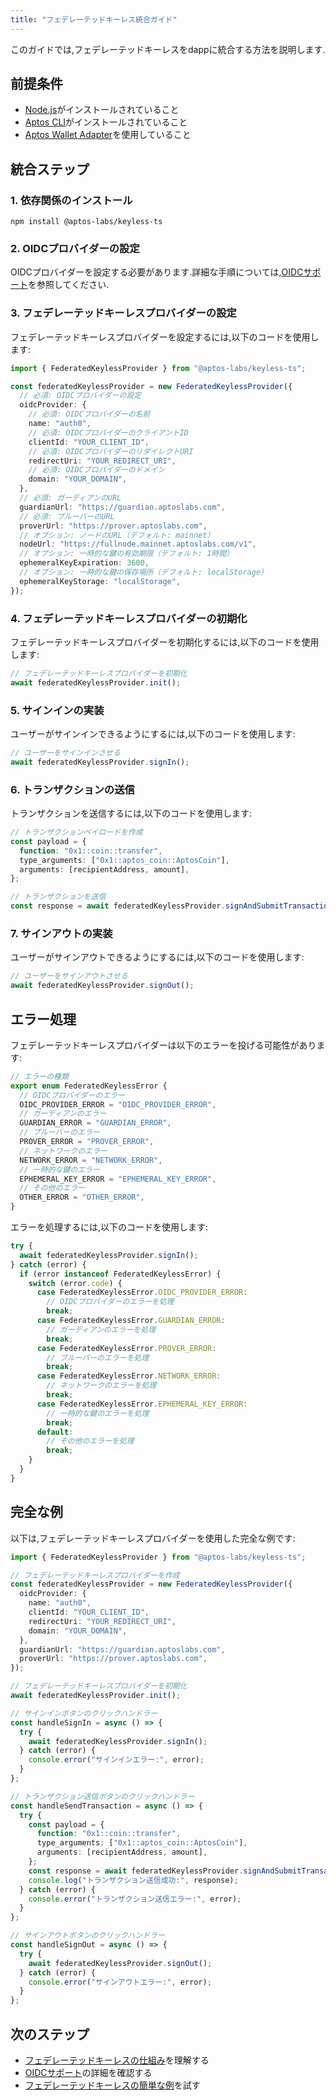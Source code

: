 ```yaml
---
title: "フェデレーテッドキーレス統合ガイド"
---
```






このガイドでは,フェデレーテッドキーレスをdappに統合する方法を説明します.

## 前提条件

- [Node.js](https://nodejs.org/en/)がインストールされていること
- [Aptos CLI](https://aptos.dev/tools/aptos-cli/install-cli/)がインストールされていること
- [Aptos Wallet Adapter](https://github.com/aptos-labs/aptos-wallet-adapter)を使用していること

## 統合ステップ

### 1. 依存関係のインストール

```shellscript
npm install @aptos-labs/keyless-ts
```

### 2. OIDCプロバイダーの設定

OIDCプロバイダーを設定する必要があります.詳細な手順については,[OIDCサポート](/ja/build/guides/aptos-keyless/oidc-support)を参照してください.

### 3. フェデレーテッドキーレスプロバイダーの設定

フェデレーテッドキーレスプロバイダーを設定するには,以下のコードを使用します:

```typescript
import { FederatedKeylessProvider } from "@aptos-labs/keyless-ts";

const federatedKeylessProvider = new FederatedKeylessProvider({
  // 必須: OIDCプロバイダーの設定
  oidcProvider: {
    // 必須: OIDCプロバイダーの名前
    name: "auth0",
    // 必須: OIDCプロバイダーのクライアントID
    clientId: "YOUR_CLIENT_ID",
    // 必須: OIDCプロバイダーのリダイレクトURI
    redirectUri: "YOUR_REDIRECT_URI",
    // 必須: OIDCプロバイダーのドメイン
    domain: "YOUR_DOMAIN",
  },
  // 必須: ガーディアンのURL
  guardianUrl: "https://guardian.aptoslabs.com",
  // 必須: プルーバーのURL
  proverUrl: "https://prover.aptoslabs.com",
  // オプション: ノードのURL（デフォルト: mainnet）
  nodeUrl: "https://fullnode.mainnet.aptoslabs.com/v1",
  // オプション: 一時的な鍵の有効期限（デフォルト: 1時間）
  ephemeralKeyExpiration: 3600,
  // オプション: 一時的な鍵の保存場所（デフォルト: localStorage）
  ephemeralKeyStorage: "localStorage",
});
```

### 4. フェデレーテッドキーレスプロバイダーの初期化

フェデレーテッドキーレスプロバイダーを初期化するには,以下のコードを使用します:

```typescript
// フェデレーテッドキーレスプロバイダーを初期化
await federatedKeylessProvider.init();
```

### 5. サインインの実装

ユーザーがサインインできるようにするには,以下のコードを使用します:

```typescript
// ユーザーをサインインさせる
await federatedKeylessProvider.signIn();
```

### 6. トランザクションの送信

トランザクションを送信するには,以下のコードを使用します:

```typescript
// トランザクションペイロードを作成
const payload = {
  function: "0x1::coin::transfer",
  type_arguments: ["0x1::aptos_coin::AptosCoin"],
  arguments: [recipientAddress, amount],
};

// トランザクションを送信
const response = await federatedKeylessProvider.signAndSubmitTransaction(payload);
```

### 7. サインアウトの実装

ユーザーがサインアウトできるようにするには,以下のコードを使用します:

```typescript
// ユーザーをサインアウトさせる
await federatedKeylessProvider.signOut();
```

## エラー処理

フェデレーテッドキーレスプロバイダーは以下のエラーを投げる可能性があります:

```typescript
// エラーの種類
export enum FederatedKeylessError {
  // OIDCプロバイダーのエラー
  OIDC_PROVIDER_ERROR = "OIDC_PROVIDER_ERROR",
  // ガーディアンのエラー
  GUARDIAN_ERROR = "GUARDIAN_ERROR",
  // プルーバーのエラー
  PROVER_ERROR = "PROVER_ERROR",
  // ネットワークのエラー
  NETWORK_ERROR = "NETWORK_ERROR",
  // 一時的な鍵のエラー
  EPHEMERAL_KEY_ERROR = "EPHEMERAL_KEY_ERROR",
  // その他のエラー
  OTHER_ERROR = "OTHER_ERROR",
}
```

エラーを処理するには,以下のコードを使用します:

```typescript
try {
  await federatedKeylessProvider.signIn();
} catch (error) {
  if (error instanceof FederatedKeylessError) {
    switch (error.code) {
      case FederatedKeylessError.OIDC_PROVIDER_ERROR:
        // OIDCプロバイダーのエラーを処理
        break;
      case FederatedKeylessError.GUARDIAN_ERROR:
        // ガーディアンのエラーを処理
        break;
      case FederatedKeylessError.PROVER_ERROR:
        // プルーバーのエラーを処理
        break;
      case FederatedKeylessError.NETWORK_ERROR:
        // ネットワークのエラーを処理
        break;
      case FederatedKeylessError.EPHEMERAL_KEY_ERROR:
        // 一時的な鍵のエラーを処理
        break;
      default:
        // その他のエラーを処理
        break;
    }
  }
}
```

## 完全な例

以下は,フェデレーテッドキーレスプロバイダーを使用した完全な例です:

```typescript
import { FederatedKeylessProvider } from "@aptos-labs/keyless-ts";

// フェデレーテッドキーレスプロバイダーを作成
const federatedKeylessProvider = new FederatedKeylessProvider({
  oidcProvider: {
    name: "auth0",
    clientId: "YOUR_CLIENT_ID",
    redirectUri: "YOUR_REDIRECT_URI",
    domain: "YOUR_DOMAIN",
  },
  guardianUrl: "https://guardian.aptoslabs.com",
  proverUrl: "https://prover.aptoslabs.com",
});

// フェデレーテッドキーレスプロバイダーを初期化
await federatedKeylessProvider.init();

// サインインボタンのクリックハンドラー
const handleSignIn = async () => {
  try {
    await federatedKeylessProvider.signIn();
  } catch (error) {
    console.error("サインインエラー:", error);
  }
};

// トランザクション送信ボタンのクリックハンドラー
const handleSendTransaction = async () => {
  try {
    const payload = {
      function: "0x1::coin::transfer",
      type_arguments: ["0x1::aptos_coin::AptosCoin"],
      arguments: [recipientAddress, amount],
    };
    const response = await federatedKeylessProvider.signAndSubmitTransaction(payload);
    console.log("トランザクション送信成功:", response);
  } catch (error) {
    console.error("トランザクション送信エラー:", error);
  }
};

// サインアウトボタンのクリックハンドラー
const handleSignOut = async () => {
  try {
    await federatedKeylessProvider.signOut();
  } catch (error) {
    console.error("サインアウトエラー:", error);
  }
};
```

## 次のステップ

- [フェデレーテッドキーレスの仕組み](/ja/build/guides/aptos-keyless/federated-keyless/how-federated-keyless-works)を理解する
- [OIDCサポート](/ja/build/guides/aptos-keyless/oidc-support)の詳細を確認する
- [フェデレーテッドキーレスの簡単な例](/ja/build/guides/aptos-keyless/federated-keyless/simple-example)を試す
